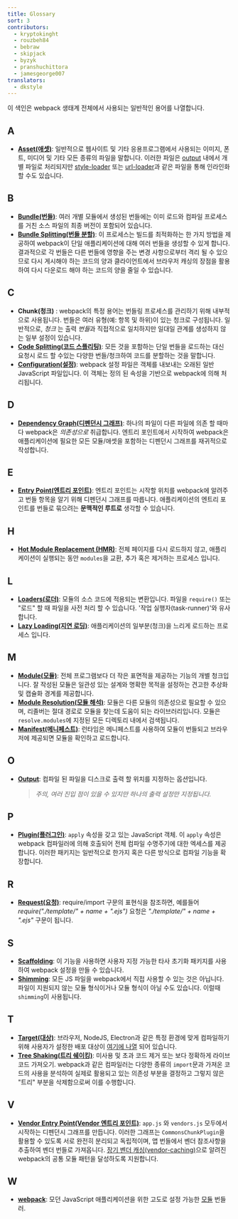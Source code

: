 ```yaml
---
title: Glossary
sort: 3
contributors:
  - kryptokinght
  - rouzbeh84
  - bebraw
  - skipjack
  - byzyk
  - pranshuchittora
  - jamesgeorge007
translators:
  - dkstyle
---
```


이 색인은 webpack 생태계 전체에서 사용되는 일반적인 용어를 나열합니다.

## A

- [**Asset(애셋)**](/guides/asset-management/): 일반적으로 웹사이트 및 기타 응용프로그램에서 사용되는 이미지, 폰트, 미디어 및 기타 모든 종류의 파일을 말합니다. 이러한 파일은 [output](/glossary/#o) 내에서 개별 파일로 처리되지만 [style-loader](/loaders/style-loader) 또는 [url-loader](/loaders/url-loader)과 같은 파일을 통해 인라인화 할 수도 있습니다.

## B

- [**Bundle(번들)**](/guides/getting-started/#creating-a-bundle): 여러 개별 모듈에서 생성된 번들에는 이미 로드와 컴파일 프로세스를 거친 소스 파일의 최종 버전이 포함되어 있습니다.
- [**Bundle Splitting(번들 분할)**](/guides/code-splitting): 이 프로세스는 빌드를 최적화하는 한 가지 방법을 제공하여 webpack이 단일 애플리케이션에 대해 여러 번들을 생성할 수 있게 합니다. 결과적으로 각 번들은 다른 번들에 영향을 주는 변경 사항으로부터 격리 될 수 있으므로 다시 게시해야 하는 코드의 양과 클라이언트에서 브라우저 캐싱의 장점을 활용하여 다시 다운로드 해야 하는 코드의 양을 줄일 수 있습니다.

## C

- **Chunk(청크)** : webpack의 특정 용어는 번들링 프로세스를 관리하기 위해 내부적으로 사용됩니다. 번들은 여러 유형(예: 항목 및 하위)이 있는 청크로 구성됩니다. 일반적으로, _청크_ 는 출력 *번들*과 직접적으로 일치하지만 일대일 관계를 생성하지 않는 일부 설정이 있습니다.
- [**Code Splitting(코드 스플리팅)**](/guides/code-splitting/): 모든 것을 포함하는 단일 번들을 로드하는 대신 요청시 로드 할 수있는 다양한 번들/청크하여 코드를 분할하는 것을 말합니다.
- [**Configuration(설정)**](/concepts/configuration/): webpack 설정 파일은 객체를 내보내는 오래된 일반 JavaScript 파일입니다. 이 객체는 정의 된 속성을 기반으로 webpack에 의해 처리됩니다.

## D

- [**Dependency Graph(디펜던시 그래프)**](/concepts/dependency-graph): 하나의 파일이 다른 파일에 의존 할 때마다 webpack은 _의존성으로_ 취급합니다. 엔트리 포인트에서 시작하여 webpack은 애플리케이션에 필요한 모든 모듈/애셋을 포함하는 디펜던시 그래프를 재귀적으로 작성합니다.

## E

- [**Entry Point(엔트리 포인트)**](/concepts/entry-points): 엔트리 포인트는 시작할 위치를 webpack에 알려주고 번들 항목을 알기 위해 디펜던시 그래프를 따릅니다. 애플리케이션의 엔트리 포인트를 번들로 묶으려는 **문맥적인 루트로** 생각할 수 있습니다.

## H

- [**Hot Module Replacement (HMR)**](/concepts/hot-module-replacement): 전체 페이지를 다시 로드하지 않고, 애플리케이션이 실행되는 동안 `modules`을 교환, 추가 혹은 제거하는 프로세스 입니다.

## L

- [**Loaders(로더)**](/concepts/loaders): 모듈의 소스 코드에 적용되는 변환입니다. 파일을 `require()` 또는 "로드" 할 때 파일을 사전 처리 할 수 있습니다. '작업 실행자(task-runner)'와 유사합니다.
- [**Lazy Loading(지연 로딩)**](/guides/lazy-loading): 애플리케이션의 일부분(청크)을 느리게 로드하는 프로세스 입니다.

## M

- [**Module(모듈)**](/concepts/modules): 전체 프로그램보다 더 작은 표면적을 제공하는 기능의 개별 청크입니다. 잘 작성된 모듈은 일관성 있는 설계와 명확한 목적을 설정하는 견고한 추상화 및 캡슐화 경계를 제공합니다.
- [**Module Resolution(모듈 해석)**](/concepts/module-resolution/): 모듈은 다른 모듈의 의존성으로 필요할 수 있으며, 리졸버는 절대 경로로 모듈을 찾는데 도움이 되는 라이브러리입니다. 모듈은 `resolve.modules`에 지정된 모든 디렉토리 내에서 검색됩니다.
- [**Manifest(메니페스트)**](/concepts/manifest): 런타임은 메니페스트를 사용하여 모듈이 번들되고 브라우저에 제공되면 모듈을 확인하고 로드합니다.

## O

- [**Output**](/concepts/output): 컴파일 된 파일을 디스크로 출력 할 위치를 지정하는 옵션입니다.
  > _주의, 여러 진입 점이 있을 수 있지만 하나의 출력 설정만 지정됩니다._

## P

- [**Plugin(플러그인)**](/concepts/plugins): `apply` 속성을 갖고 있는 JavaScript 객체. 이 `apply` 속성은 webpack 컴파일러에 의해 호출되어 전체 컴파일 수명주기에 대한 엑세스를 제공합니다. 이러한 패키지는 일반적으로 한가지 혹은 다른 방식으로 컴파일 기능을 확장합니다.

## R

- [**Request(요청)**](/guides/dependency-management/): require/import 구문의 표현식을 참조하면, 예를들어 _require("./template/" + name + ".ejs")_ 요청은 _"./template/" + name + ".ejs"_ 구문이 됩니다.

## S

- [**Scaffolding**](/guides/scaffolding/): 이 기능을 사용하면 사용자 지정 가능한 타사 초기화 패키지를 사용하여 webpack 설정을 만들 수 있습니다.
- [**Shimming**](/guides/shimming/): 모든 JS 파일을 webpack에서 직접 사용할 수 있는 것은 아닙니다. 파일이 지원되지 않는 모듈 형식이거나 모듈 형식이 아닐 수도 있습니다. 이럴때 `shimming`이 사용됩니다.

## T

- [**Target(대상)**](/configuration/target/): 브라우저, NodeJS, Electron과 같은 특정 환경에 맞게 컴파일하기 위해 사용자가 설정한 배포 대상이 [여기에 나열](/configuration/target/) 되어 있습니다.
- [**Tree Shaking(트리 쉐이킹)**](/guides/tree-shaking/): 미사용 및 초과 코드 제거 또는 보다 정확하게 라이브 코드 가져오기. webpack과 같은 컴파일러는 다양한 종류의 `import`문과 가져온 코드의 사용을 분석하여 실제로 활용되고 있는 의존성 부분을 결정하고 그렇지 않은 "트리" 부분을 삭제함으로써 이를 수행합니다.

## V

- [**Vendor Entry Point(Vendor 엔트리 포인트)**](/concepts/entry-points/#separate-app-and-vendor-entries): `app.js` 와 `vendors.js` 모두에서 시작하는 디펜던시 그래프를 만듭니다. 이러한 그래프는 `CommonsChunkPlugin`을 활용할 수 있도록 서로 완전히 분리되고 독립적이며, 앱 번들에서 벤더 참조사항을 추출하여 벤더 번들로 가져옵니다. [장기 벤더 캐싱(vendor-caching)](/guides/caching/)으로 알려진 webpack의 공통 모듈 패턴을 달성하도록 지원합니다.

## W

- [**webpack**](/): 모던 JavaScript 애플리케이션을 위한 고도로 설정 가능한 [모듈](/concepts/modules) 번들러.
